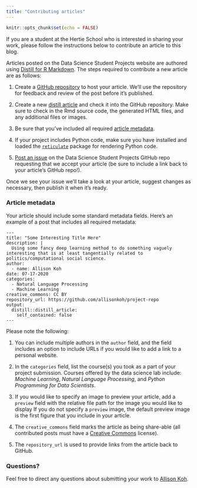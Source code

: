 ```yaml
---
title: "Contributing articles"
---
```


```r
knitr::opts_chunk$set(echo = FALSE)
```

If you are a student at the Hertie School who is interested in sharing your work, please follow the instructions below to contribute an article to this blog. 

Articles posted on the Data Science Student Projects website are authored using [Distill for R
Markdown](https://rstudio.github.io/distill). The steps required to
contribute a new article are as follows:

1.  Create a [GitHub
    repository](http://happygitwithr.com/rstudio-git-github.html) to host your
    article. We'll use the repository for feedback and review of the post before
    it's published.

2.  Create a new [distill article](https://rstudio.github.io/distill/basics.html) and check it
    into the GitHub repository. Make sure to check in the Rmd source code,
    the generated HTML files, and any additional files or images. 

3.  Be sure that you've included all required [article metadata](#). 

4.  If your project includes Python code, make sure you have installed and loaded the 
    [`reticulate`](https://rstudio.github.io/reticulate/) package for rendering Python code.
    
5.  [Post an issue](https://github.com/hertie-data-science-lab/student-projects) on the
    Data Science Student Projects GitHub repo requesting that we accept your article (be sure
    to include a link back to your article's GitHub repo!).

Once we see your issue we'll take a look at your article, suggest changes as necessary, then publish it when it's ready.

### Article metadata

Your article should include some standard metadata fields. Here's an example of a 
post that includes all required metadata:

``` .markup
---
title: "Some Interesting Title Here"
description: |
  Using some fancy deep learning method to do something vaguely interesting that is at least tangentially related to politics/computational social science. 
author:
  - name: Allison Koh 
date: 07-17-2020
categories: 
  - Natural Language Processing
  - Machine Learning
creative_commons: CC BY
repository_url: https://github.com/allisonkoh/project-repo
output: 
  distill::distill_article:
    self_contained: false
---
```

Please note the following: 

1. You can include multiple authors in the `author` field, and the field includes an option to include URLs if you would like to add a link to a personal website. 

2. In the `categories` field, list the course(s) you took as a part of your project submission. Courses offered by the data science lab include: *Machine Learning*, *Natural Language Processing*, and *Python Programming for Data Scientists*.

3. If you would like to specify an image to preview your article, add a `preview` field with the relative file path for the image you would like to display If you do not specify a `preview` image, the default preview image is the first figure that you include in your article. 

4. The `creative_commons` field marks the article as being 
share-able (all contributed posts must have a [Creative Commons](https://creativecommons.org/) license). 

5. The `repository_url` is used to provide links from the article back to GitHub.

### Questions? 

Feel free to direct any questions about submitting your work to [Allison Koh](mailto:koh@hertie-school.org). 
